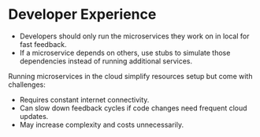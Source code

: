 # Developer Experience

- Developers should only run the microservices they work on in local for fast feedback.
- If a microservice depends on others, use stubs to simulate those dependencies instead of running additional services.

Running microservices in the cloud simplify resources setup but come with challenges:
- Requires constant internet connectivity.
- Can slow down feedback cycles if code changes need frequent cloud updates.
- May increase complexity and costs unnecessarily.
